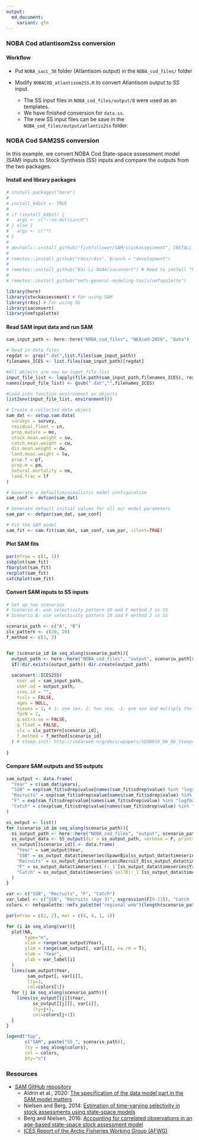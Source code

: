 ```yaml
---
output: 
  md_document:
    variant: gfm
---
```


### NOBA Cod atlantisom2ss conversion
#### Workflow
- Put `NOBA_sacc_38` folder (Atlantisom output) in the `NOBA_cod_files/` folder
- Modify `NOBACOD_atlantisom2SS.R` to convert Atlantisom output to SS input. 

  - The SS input files in `NOBA_cod_files/output/B` were used as an templates. 
  - We have finished conversion for `data.ss`. 
  - The new SS input files can be save in the `NOBA_cod_files/output/atlantis2ss` folder.
   
### NOBA Cod SAM2SS conversion
In this example, we convert NOBA Cod State-space assessment model (SAM) inputs to Stock Synthesis (SS) inputs and compare the outputs from the two packages.

#### Install and library packages
```r
# install.packages("here")
# 
# install_64bit <- TRUE
# 
# if (install_64bit) {
#   args <- c("--no-multiarch")
# } else {
#   args <- c("")
# }
# 
# devtools::install_github("fishfollower/SAM/stockassessment", INSTALL_opts = args)
# 
# remotes::install_github("r4ss/r4ss", branch = "development")
# 
# remotes::install_github("Bai-Li-NOAA/saconvert") # Need to install "kellijohnson-NOAA/saconvert" after doing pull request.
# 
# remotes::install_github("nmfs-general-modeling-tools/nmfspalette")

library(here)
library(stockassessment) # For using SAM
library(r4ss) # For using SS
library(saconvert)
library(nmfspalette)
```

#### Read SAM input data and run SAM
```r
sam_input_path <- here::here("NOBA_cod_files", "NEAcod-2020", "data")

# Read in data files
regdat <- grep(".dat",list.files(sam_input_path))
filenames_ICES <- list.files(sam_input_path)[regdat]

#All objects are now on input_file_list
input_file_list <- lapply(file.path(sam_input_path,filenames_ICES), read.ices)
names(input_file_list) <- gsub(".dat","",filenames_ICES)

#Load into function environment as objects
list2env(input_file_list, environment())

# Create a collected data object
sam_dat <- setup.sam.data(
  surveys = survey,
  residual.fleet = cn,
  prop.mature = mo,
  stock.mean.weight = sw,
  catch.mean.weight = cw,
  dis.mean.weight = dw,
  land.mean.weight = lw,
  prop.f = pf,
  prop.m = pm,
  natural.mortality = nm,
  land.frac = lf
)

# Generate a default/minimalistic model configuration
sam_conf <- defcon(sam_dat)

# Generate default initial values for all our model parameters
sam_par <- defpar(sam_dat, sam_conf)

# Fit the SAM model
sam_fit <- sam.fit(sam_dat, sam_conf, sam_par, silent=TRUE)

```


#### Plot SAM fits
```r
par(mfrow = c(1, 1))
ssbplot(sam_fit)
fbarplot(sam_fit)
recplot(sam_fit)
catchplot(sam_fit)
```

#### Convert SAM inputs to SS inputs
```r
# Set up two scenarios
# Scenario A: use selectivity pattern 20 and F method 3 in SS
# Scenario B: use selectivity pattern 20 and F method 2 in SS

scenario_path <- c("A", "B")
slx_pattern <- c(20, 20)
f_method <- c(3, 2)


for (scenario_id in seq_along(scenario_path)){
  output_path <- here::here("NOBA_cod_files", "output", scenario_path[scenario_id])
  if(!dir.exists(output_path)) dir.create(output_path)
  
  saconvert::ICES2SS(
    user.wd = sam_input_path,
    user.od = output_path,
    ices.id = "",
    tvslx = FALSE,
    ages = NULL,
    nsexes = 1, # 1: one sex; 2: two sex; -1: one sex and multiply the spawning biomass by the fraction female in the control file
    forN = 2,
    q.extra.se = FALSE,
    q.float = FALSE,
    slx = slx_pattern[scenario_id],
    f.method = f_method[scenario_id]
  ) # steep.init: http://sedarweb.org/docs/wpapers/SEDAR19_DW_06_SteepnessInference.pdf
  
}
```

#### Compare SAM outputs and SS outputs
```r
sam_output <- data.frame(
  "Year" = c(sam_dat$years),
  "SSB" = exp(sam_fit$sdrep$value[names(sam_fit$sdrep$value) %in% "logssb"]),
  "Recruits" = exp(sam_fit$sdrep$value[names(sam_fit$sdrep$value) %in% "logR"]),
  "F" = exp(sam_fit$sdrep$value[names(sam_fit$sdrep$value) %in% "logfbar"]),
  "Catch" = c(exp(sam_fit$sdrep$value[names(sam_fit$sdrep$value) %in% "logCatch"]), NA)
)

ss_output <- list()
for (scenario_id in seq_along(scenario_path)){
  ss_output_path <- here::here("NOBA_cod_files", "output", scenario_path[scenario_id])
  ss_output_data <- SS_output(dir = ss_output_path, verbose = F, printstats = F)
  ss_output[[scenario_id]] <- data.frame(
    "Year" = sam_output$Year,
    "SSB" = ss_output_data$timeseries$SpawnBio[ss_output_data$timeseries$Yr %in% sam_output$Year],
    "Recruits" = ss_output_data$timeseries$Recruit_0[ss_output_data$timeseries$Yr %in% (sam_output$Year-1)],
    "F" = ss_output_data$timeseries$`F:_1`[ss_output_data$timeseries$Yr %in% sam_output$Year],
    "Catch" = ss_output_data$timeseries$`sel(B):_1`[ss_output_data$timeseries$Yr %in% sam_output$Year]
  )
}

var <- c("SSB", "Recruits", "F", "Catch")
var_label <- c("SSB", "Recruits (Age 3)", expression(F[9-13]), "Catch (in weight)")
colors <- nmfspalette::nmfs_palette("regional web")(length(scenario_path)+1)

par(mfrow = c(2, 2), mar = c(4, 4, 1, 1))

for (i in seq_along(var)){
  plot(NA,
       type="n",
       xlim = range(sam_output$Year),
       ylim = range(sam_output[, var[i]], na.rm = T),
       xlab = "Year",
       ylab = var_label[i]
  )
  lines(sam_output$Year,
        sam_output[, var[i]],
        lty=1,
        col=colors[1])
  for (j in seq_along(scenario_path)){
    lines(ss_output[[j]]$Year,
          ss_output[[j]][, var[i]],
          lty=j+1,
          col=colors[j+1])
  }
}

legend("top", 
       c("SAM", paste("SS_", scenario_path)),
       lty = seq_along(colors),
       col = colors,
       bty="n")
```


### Resources
  - [SAM GitHub repository](https://github.com/fishfollower/SAM)
	- Aldrin et al., 2020: [The specification of the data model part in the SAM model matters](https://www.sciencedirect.com/science/article/pii/S0165783620301028#bib0020)
	- Nielsen and Berg, 2014: [Estimation of time-varying selectivity in stock assessments using state-space models](https://www.sciencedirect.com/science/article/abs/pii/S0165783614000228?via%3Dihub)
	- Berg and Nielsen, 2016: [Accounting for correlated observations in an age-based state-space stock assessment model](https://academic.oup.com/icesjms/article/73/7/1788/2458744)
	- [ICES Report of the Arctic Fisheries Working Group (AFWG)](https://www.ices.dk/sites/pub/Publication%20Reports/Expert%20Group%20Report/acom/2018/AFWG/00-AFWG%202018%20Report.pdf)
	
